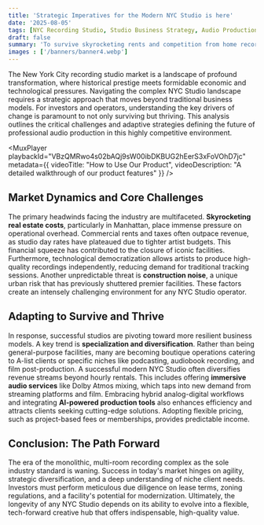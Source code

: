 ```yaml
---
title: 'Strategic Imperatives for the Modern NYC Studio is here'
date: '2025-08-05'
tags: [NYC Recording Studio, Studio Business Strategy, Audio Production Trends, Music Industry Economics, Dolby Atmos Mixing]
draft: false
summary: 'To survive skyrocketing rents and competition from home recording, modern NYC studios must specialize in high-end, niche services to provide unique value.'
images : ['/banners/banner4.webp']
---
```


The New York City recording studio market is a landscape of profound transformation, where historical prestige meets formidable economic and technological pressures. Navigating the complex NYC Studio landscape requires a strategic approach that moves beyond traditional business models. For investors and operators, understanding the key drivers of change is paramount to not only surviving but thriving. This analysis outlines the critical challenges and adaptive strategies defining the future of professional audio production in this highly competitive environment.

<MuxPlayer 
  playbackId="VBzQMRwo4s02bAQj9sW00ibDKBUG2hEerS3xFoVOhD7jc" 
  metadata={{ 
    videoTitle: "How to Use Our Product",
    videoDescription: "A detailed walkthrough of our product features"
  }} 
/>

## Market Dynamics and Core Challenges

The primary headwinds facing the industry are multifaceted. **Skyrocketing real estate costs**, particularly in Manhattan, place immense pressure on operational overhead. Commercial rents and taxes often outpace revenue, as studio day rates have plateaued due to tighter artist budgets. This financial squeeze has contributed to the closure of iconic facilities. Furthermore, technological democratization allows artists to produce high-quality recordings independently, reducing demand for traditional tracking sessions. Another unpredictable threat is **construction noise**, a unique urban risk that has previously shuttered premier facilities. These factors create an intensely challenging environment for any NYC Studio operator.

## Adapting to Survive and Thrive

In response, successful studios are pivoting toward more resilient business models. A key trend is **specialization and diversification**. Rather than being general-purpose facilities, many are becoming boutique operations catering to A-list clients or specific niches like podcasting, audiobook recording, and film post-production. A successful modern NYC Studio often diversifies revenue streams beyond hourly rentals. This includes offering **immersive audio services** like Dolby Atmos mixing, which taps into new demand from streaming platforms and film. Embracing hybrid analog-digital workflows and integrating **AI-powered production tools** also enhances efficiency and attracts clients seeking cutting-edge solutions. Adopting flexible pricing, such as project-based fees or memberships, provides predictable income.

## Conclusion: The Path Forward

The era of the monolithic, multi-room recording complex as the sole industry standard is waning. Success in today's market hinges on agility, strategic diversification, and a deep understanding of niche client needs. Investors must perform meticulous due diligence on lease terms, zoning regulations, and a facility's potential for modernization. Ultimately, the longevity of any NYC Studio depends on its ability to evolve into a flexible, tech-forward creative hub that offers indispensable, high-quality value.